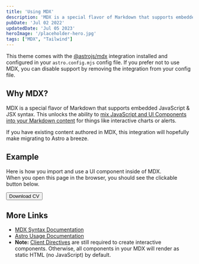```yaml
---
title: 'Using MDX'
description: 'MDX is a special flavor of Markdown that supports embedded JavaScript & JSX syntax. This unlocks the ability to [mix JavaScript and UI Components into your Markdown content](https://docs.astro.build/en/guides/markdown-content/#mdx-features) for things like interactive charts or alerts.'
pubDate: 'Jul 02 2022'
updatedDate: 'Jul 05 2023'
heroImage: '/placeholder-hero.jpg'
tags: ["MDX", "Tailwind"]
---
```


This theme comes with the [@astrojs/mdx](https://docs.astro.build/en/guides/integrations-guide/mdx/) integration installed and configured in your `astro.config.mjs` config file. If you prefer not to use MDX, you can disable support by removing the integration from your config file.

## Why MDX?

MDX is a special flavor of Markdown that supports embedded JavaScript & JSX syntax. This unlocks the ability to [mix JavaScript and UI Components into your Markdown content](https://docs.astro.build/en/guides/markdown-content/#mdx-features) for things like interactive charts or alerts.

If you have existing content authored in MDX, this integration will hopefully make migrating to Astro a breeze.

## Example

Here is how you import and use a UI component inside of MDX.  
When you open this page in the browser, you should see the clickable button below.

<div className="flex w-full justify-center items-center">
<Button
    client:only="react"
    to={"/alessio-poggi-cv.pdf"} 
    isScrollLink={false} 
    blank={true}
    scale={1.05}
    buttonClass={"rounded-md bg-[color:var(--decoration)] px-3.5 py-2.5 text-sm font-semibold text-[var(--text-on)] shadow-sm flex"}
>
    Download CV
</Button>
</div>

## More Links

- [MDX Syntax Documentation](https://mdxjs.com/docs/what-is-mdx)
- [Astro Usage Documentation](https://docs.astro.build/en/guides/markdown-content/#markdown-and-mdx-pages)
- **Note:** [Client Directives](https://docs.astro.build/en/reference/directives-reference/#client-directives) are still required to create interactive components. Otherwise, all components in your MDX will render as static HTML (no JavaScript) by default.
